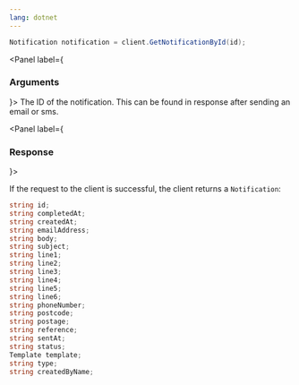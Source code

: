 ```yaml
---
lang: dotnet
---
```


```C#
Notification notification = client.GetNotificationById(id);
```

<Panel label={<H3 appearAs={H5}>Arguments</H3>}>
  <Parameters>
    <Parameter required name="id" kind="String">
      The ID of the notification. This can be found in response after sending an email or sms.
    </Parameter>
  </Parameters>
</Panel>


<Panel label={<H3 appearAs={H5}>Response</H3>}>

If the request to the client is successful, the client returns a `Notification`:

```C#
string id;
string completedAt;
string createdAt;
string emailAddress;
string body;
string subject;
string line1;
string line2;
string line3;
string line4;
string line5;
string line6;
string phoneNumber;
string postcode;
string postage;
string reference;
string sentAt;
string status;
Template template;
string type;
string createdByName;
```

</Panel>

